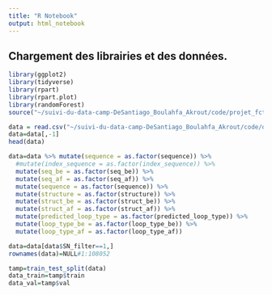 ```yaml
---
title: "R Notebook"
output: html_notebook
---
```


## Chargement des librairies et des données.
```r
library(ggplot2)
library(tidyverse)
library(rpart)
library(rpart.plot)
library(randomForest)
source("~/suivi-du-data-camp-DeSantiago_Boulahfa_Akrout/code/projet_fct.R")
```

```r
data = read.csv("~/suivi-du-data-camp-DeSantiago_Boulahfa_Akrout/code/data_train.csv")
data=data[,-1]
head(data)
```

```r
data=data %>% mutate(sequence = as.factor(sequence)) %>% 
  #mutate(index_sequence = as.factor(index_sequence)) %>% 
  mutate(seq_be = as.factor(seq_be)) %>% 
  mutate(seq_af = as.factor(seq_af)) %>% 
  mutate(sequence = as.factor(sequence)) %>% 
  mutate(structure = as.factor(structure)) %>%
  mutate(struct_be = as.factor(struct_be)) %>% 
  mutate(struct_af = as.factor(struct_af)) %>% 
  mutate(predicted_loop_type = as.factor(predicted_loop_type)) %>% 
  mutate(loop_type_be = as.factor(loop_type_be)) %>% 
  mutate(loop_type_af = as.factor(loop_type_af)) 

data=data[data$SN_filter==1,]
rownames(data)=NULL#1:108052
```

```r
tamp=train_test_split(data)
data_train=tamp$train
data_val=tamp$val
```


